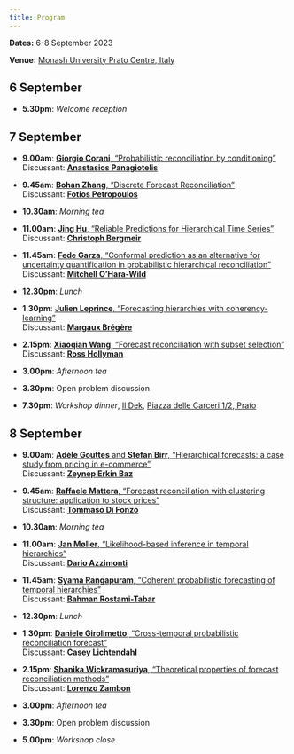 ```yaml
---
title: Program
---
```


**Dates:** 6-8 September 2023

**Venue:** [Monash University Prato Centre, Italy](https://www.monash.edu/prato)

## 6 September

* **5.30pm**: *Welcome reception*

## 7 September

* **9.00am**: [**Giorgio Corani**, “Probabilistic reconciliation by conditioning”](corani.md)<br>
  Discussant: [**Anastasios Panagiotelis**](https://anastasiospanagiotelis.netlify.app)

* **9.45am**: [**Bohan Zhang**, “Discrete Forecast Reconciliation”](bohanzhang.md)<br>
  Discussant: [**Fotios Petropoulos**](https://researchportal.bath.ac.uk/en/persons/fotios-petropoulos)

* **10.30am**: *Morning tea*

* **11.00am**: [**Jing Hu**, "Reliable Predictions for Hierarchical Time Series"](jinghu.md)<br>
  Discussant: [**Christoph Bergmeir**](https://cbergmeir.com)

* **11.45am**: [**Fede Garza**, "Conformal prediction as an alternative for uncertainty quantification in probabilistic hierarchical reconciliation"](garza.md)<br>
  Discussant: [**Mitchell O'Hara-Wild**](https://mitchelloharawild.com)

* **12.30pm**: *Lunch*

* **1.30pm**: [**Julien Leprince**, "Forecasting hierarchies with coherency-learning"](leprince.md)<br>
  Discussant: [**Margaux Brégère**](https://margauxbregere.github.io)

* **2.15pm**: [**Xiaoqian Wang**, "Forecast reconciliation with subset selection"](xiaoqian.md)<br>
  Discussant: [**Ross Hollyman**]()


* **3.00pm**: *Afternoon tea*
* **3.30pm**: Open problem discussion
* **7.30pm**: *Workshop dinner*, [Il Dek](https://dekitalianbistrot.com/en/dek-prato-2/), [Piazza delle Carceri 1/2, Prato](https://goo.gl/maps/ZLT48fjjcB77qs3VA)

## 8 September

* **9.00am**: [**Adèle Gouttes** and **Stefan Birr**, "Hierarchical forecasts: a case study from pricing in e-commerce"](gouttes.md)<br>
  Discussant: [**Zeynep Erkin Baz**](https://www.linkedin.com/in/zeynep-erkin-baz-51198a21)

* **9.45am**: [**Raffaele Mattera**, "Forecast reconciliation with clustering structure: application to stock prices"](mattera.md)<br>
  Discussant: [**Tommaso Di Fonzo**](https://homes.stat.unipd.it/tommasodifonzo/en/home-2/)

* **10.30am**: *Morning tea*

* **11.00am**: [**Jan Møller**, “Likelihood-based inference in temporal hierarchies”](moeller.md)<br>
  Discussant: [**Dario Azzimonti**](https://sites.google.com/view/darioazzimonti/home)

* **11.45am**: [**Syama Rangapuram**, “Coherent probabilistic forecasting of temporal hierarchies”](rangapuram.md)<br>
  Discussant: [**Bahman Rostami-Tabar**](https://www.bahmanrt.com)

* **12.30pm**: *Lunch*

* **1.30pm**: [**Daniele Girolimetto**, “Cross-temporal probabilistic reconciliation forecast”](girolimetto.md)<br>
  Discussant: [**Casey Lichtendahl**](https://www.linkedin.com/in/casey-lichtendahl-7a2688102)

* **2.15pm**: [**Shanika Wickramasuriya**, “Theoretical properties of forecast reconciliation methods”](shanika.md)<br>
  Discussant: [**Lorenzo Zambon**](https://scholar.google.com/citations?user=vfdwxl8AAAAJ&hl=it)

* **3.00pm**: *Afternoon tea*
* **3.30pm**: Open problem discussion
* **5.00pm**: *Workshop close*
